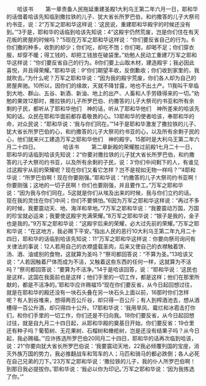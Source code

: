 　　哈该书
　　第一章责备人民拖延重建圣殿1大利乌王第二年六月一日，耶和华的话借着哈该先知临到撒拉铁的儿子、犹大省长所罗巴伯，和约撒答的儿子大祭司约书亚，说：2“万军之耶和华这样说：‘这民说，重建耶和华殿宇的时候还没有到。’”3于是，耶和华的话临到哈该先知说：4“这殿宇仍然荒废，岂是你们住在有天花板的房屋的时候吗？”5现在万军之耶和华这样说：“你们要反省自己的行为。6你们撒的种多，收割的却少；你们吃，却吃不饱；你们喝，却喝不足；你们穿衣服，却穿不暖；得工钱的，却把工钱放在破袋里。”劝勉人民动工重建7万军之耶和华这样说：“你们要反省自己的行为。8你们要上山取木材，建造殿宇；我必因此喜悦，并且得荣耀。”耶和华说：9“你们期望丰收，反倒歉收；你们收到家里的，我就吹去。”为什么呢？万军之耶和华说：“因为我的殿宇荒废，你们各人却为自己的房屋奔驰。10所以，因你们的缘故，天就不降甘露，地也不出土产。11我叫干旱临到大地、群山、五谷、新酒、新油、地上的出产、人畜和人手劳碌得来的一切。”劝勉的果效12那时，撒拉铁的儿子所罗巴伯、约撒答的儿子大祭司约书亚和所有余剩的子民，都听从了耶和华他们　神的话，听从了耶和华他们　神所差来的哈该先知的话。众民在耶和华面前都存着敬畏的心。13耶和华的使者哈该，奉耶和华的命，对众民说：“耶和华说：‘我与你们同在。’”14于是耶和华激发了撒拉铁的儿子、犹大省长所罗巴伯的心，和约撒答的儿子大祭司约书亚的心，以及所有余剩子民的心，他们就来兴工建造万军之耶和华他们　神的殿宇。15那时是大利乌王第二年六月二十四日。
　　
　　哈该书
　　第二章新殿的荣耀胜过前殿1七月二十一日，耶和华的话临到哈该先知说：2“你要对撒拉铁的儿子犹大省长所罗巴伯，和约撒答的儿子大祭司约书亚，以及所有余剩的子民，说：3‘你们中间剩下的人，有谁见过这殿宇从前的荣耀呢？现在你们又看它怎样？岂不是视如无物一样吗？’”4耶和华说：“所罗巴伯啊！现在你要刚强。”耶和华说：“约撒答的儿子大祭司约书亚啊！你要刚强；这地的一切子民啊！你们也要刚强，并且要作工。”万军之耶和华说：“因为我与你们同在。5这就是你们从埃及出来的时候，我与你们立约的话。现在我的灵住在你们中间；你们不要惧怕。”6因为万军之耶和华这样说：“再过不多的时候，我要震动天、地、海洋和旱地。”7万军之耶和华说：“我要震动万国，万国的珍宝就必运来；我要使这殿宇充满荣耀。”8万军之耶和华说：“银子是我的，金子也是我的。”9万军之耶和华说：“这殿宇后来的荣耀，必大过先前的荣耀。”万军之耶和华说：“在这地方，我必赐下平安。”指出人民的恶行10大利乌王第二年九月二十四日，耶和华的话临到哈该先知说：11“万军之耶和华这样说：你要向祭司询问有关律法的事说：12人若用自己的衣襟盛载圣肉，后来又使自己的衣襟触着饼、汤、酒、油或别的食物，这就算为圣吗？”祭司都回答说：“不算为圣。”13哈该又说：“人若因触着尸体而成为不洁，又触着这些东西的任何一样，这就算为不洁吗？”祭司都回答说：“要算为不洁净。”14于是哈该回答，说：“耶和华说：‘这民也是这样，这国在我面前也是这样；他们手里的一切工作，都是这样；他们在那里所献的，都是不洁净的。’耶和华应许赐福15“现在你们要反省，从今日起回想过往，就是在耶和华的殿还没有一块石头叠在另一块石头上面以前，16那时你们怎样呢？有人到谷堆来，想得两百公斤谷，却只得一百公斤；有人到榨酒池去，想从酒槽得一百公升酒，却只得四十公升。17耶和华说：‘我用旱风、霉烂和冰雹击打你们，和你们手里的一切工作，你们还是不归向我。18你们要反省，从今日起回想过往，就是自九月二十四日起，从耶和华殿的奠基日开始，你们要反省：19仓里还有种子吗？葡萄树、无花果树、石榴树和橄榄树，岂是还没有结果子吗？从今日起，我必赐福。’”应许拣选所罗巴伯20同月二十四日，耶和华的话再次临到哈该，说：21“你要向犹大省长所罗巴伯说：‘我要震动天地，22我必倾覆列国的宝座，消灭外族万国的势力，我必推翻战车和驾车的人；马匹和骑马的都必跌倒；各人必死在自己兄弟的刀下。’23万军之耶和华说：‘撒拉铁的儿子，我的仆人所罗巴伯啊！到那日我必提拔你。’耶和华说：‘我必以你为印记。’万军之耶和华说：‘因为我拣选了你。’”
　　